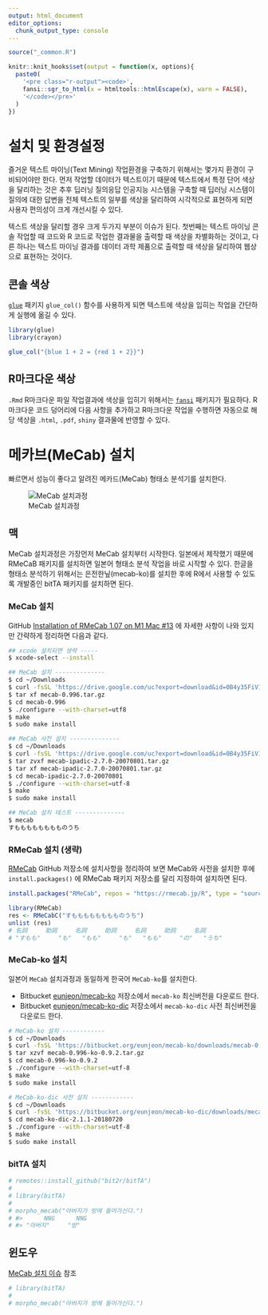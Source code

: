 ```yaml
---
output: html_document
editor_options: 
  chunk_output_type: console
---
```


```r
source("_common.R")

knitr::knit_hooks$set(output = function(x, options){
  paste0(
    '<pre class="r-output"><code>',
    fansi::sgr_to_html(x = htmltools::htmlEscape(x), warn = FALSE),
    '</code></pre>'
  )
})

```

# 설치 및 환경설정 {#install-setup}

즐거운 텍스트 마이닝(Text Mining) 작업환경을 구축하기 위해서는 몇가지 
환경이 구비되어야만 한다. 먼저 작업할 데이터가 텍스트이기 때문에 텍스트에서 
특정 단어 색상을 달리하는 것은 추후 딥러닝 질의응답 인공지능 시스템을 구축할 때
딥러닝 시스템이 질의에 대한 답변을 전체 텍스트의 일부를 색상을 달리하여 
시각적으로 표현하게 되면 사용자 편의성이 크게 개선시킬 수 있다.

텍스트 색상을 달리할 경우 크게 두가지 부분이 이슈가 된다. 첫번째는 텍스트 마이닝
콘솔 작업할 때 코드와 R 코드로 작업한 결과물을 출력할 때 색상을 차별화하는 것이고,
다른 하나는 텍스트 마이닝 결과를 데이터 과학 제품으로 출력할 때 색상을 달리하여
웹상으로 표현하는 것이다.

## 콘솔 색상 {#console-colors}

[`glue`](https://glue.tidyverse.org/) 패키지 `glue_col()` 함수를 사용하게 되면 
텍스트에 색상을 입히는 작업을 간단하게 실행에 옮길 수 있다.

```r
library(glue)
library(crayon)

glue_col("{blue 1 + 2 = {red 1 + 2}}")
```


## R마크다운 색상 {#rmarkdown-colors}

`.Rmd` R마크다운 파일 작업결과에 색상을 입히기 위해서는 
[`fansi`](https://cran.r-project.org/web/packages/fansi/index.html) 패키지가 필요하다.
R마크다운 코드 덩어리에 다음 사항을 추가하고 R마크다운 작업을 수행하면
자동으로 해당 색상을 `.html`, `.pdf`, `shiny` 결과물에 반영할 수 있다.

<!-- ````markdown -->
<!-- `r '' ````{r setup} -->
<!-- knitr::knit_hooks$set(output = function(x, options){ -->
<!--   paste0( -->
<!--     '<pre class="r-output"><code>', -->
<!--     fansi::sgr_to_html(x = htmltools::htmlEscape(x), warn = FALSE), -->
<!--     '</code></pre>' -->
<!--   ) -->
<!-- }) -->
<!-- ``` -->
<!-- ```` -->

<!-- R마크다운 색상 적용에 대한 자세한 사항은 [rmarkdown and terminal colors](https://logfc.wordpress.com/2020/07/20/rmarkdown-and-terminal-colors/)를  -->
<!-- 참조한다. -->


<!-- ## 데이터프레임 {#dataframe-color} -->

<!-- 이를 확장하여 콘솔, R마크다운, 그리고 데이터프레임에도 색상을 적용하여  -->
<!-- 반영시킬 수 있다. -->


# 메카브(MeCab) 설치 {#install-stacks}

빠르면서 성능이 좋다고 알려진 메카드(MeCab) 형태소 분석기를 설치한다.

![MeCab 설치과정](images/install-mecab.png)

## 맥 {#install-mecab-mac}

MeCab 설치과정은 가장먼저 MeCab 설치부터 시작한다. 일본에서 제작했기 때문에 
RMeCaB 패키지를 설치하면 일본어 형태소 분석 작업을 바로 시작할 수 있다.
한글을 형태소 분석하기 위해서는 은전한닢(mecab-ko)를 설치한 후에 R에서 사용할 수 있도록
개발중인 bitTA 패키지를 설치하면 된다.

### MeCab 설치 {#install-mecab-mac-mecab}

GitHub [Installation of RMeCab 1.07 on M1 Mac #13](https://github.com/IshidaMotohiro/RMeCab/issues/13) 에 자세한 사항이 나와 있지만 간략하게 정리하면 다음과 같다.

```bash
## xcode 설치되면 생략 ----- 
$ xcode-select --install

## MeCab 설치 --------------
$ cd ~/Downloads
$ curl -fsSL 'https://drive.google.com/uc?export=download&id=0B4y35FiV1wh7cENtOXlicTFaRUE'  -o mecab-0.996.tar.gz
$ tar xf mecab-0.996.tar.gz
$ cd mecab-0.996
$ ./configure --with-charset=utf8
$ make
$ sudo make install

## MeCab 사전 설치 --------------
$ cd ~/Downloads
$ curl -fsSL 'https://drive.google.com/uc?export=download&id=0B4y35FiV1wh7MWVlSDBCSXZMTXM'  -o mecab-ipadic-2.7.0-20070801.tar.gz
$ tar zvxf mecab-ipadic-2.7.0-20070801.tar.gz
$ tar xf mecab-ipadic-2.7.0-20070801.tar.gz
$ cd mecab-ipadic-2.7.0-20070801
$ ./configure --with-charset=utf-8
$ make
$ sudo make install

## MeCab 설치 테스트 --------------
$ mecab
すもももももももものうち
```

### RMeCab 설치 (생략) {#install-mecab-mac-rmecab}

[RMeCab](https://github.com/IshidaMotohiro/RMeCab) GitHub 저장소에 설치사항을
정리하여 보면 MeCab와 사전을 설치한 후에 `install.packages()` 에 RMeCab 패키지
저장소를 달리 지정하여 설치하면 된다.

```r
install.packages("RMeCab", repos = "https://rmecab.jp/R", type = "source") 

library(RMeCab)
res <- RMeCabC("すもももももももものうち")
unlist (res)
# 名詞     助詞     名詞     助詞     名詞     助詞     名詞 
# "すもも"     "も"   "もも"     "も"   "もも"     "の"   "うち" 
```

### MeCab-ko 설치 {#install-mecab-mac-mecab-ko}

일본어 `MeCab` 설치과정과 동일하게 한국어 `MeCab-ko`를 설치한다. 

- Bitbucket [eunjeon/mecab-ko](https://bitbucket.org/eunjeon/mecab-ko/downloads/) 저장소에서 `mecab-ko` 최신버전을 다운로드 한다.
- Bitbucket [eunjeon/mecab-ko-dic](https://bitbucket.org/eunjeon/mecab-ko-dic/downloads/) 저장소에서 `mecab-ko-dic` 사전 최신버전을 다운로드 한다.

```bash
# MeCab-ko 설치 ------------
$ cd ~/Downloads
$ curl -fsSL 'https://bitbucket.org/eunjeon/mecab-ko/downloads/mecab-0.996-ko-0.9.2.tar.gz' -o mecab-0.996-ko-0.9.2.tar.gz
$ tar xzvf mecab-0.996-ko-0.9.2.tar.gz
$ cd mecab-0.996-ko-0.9.2
$ ./configure --with-charset=utf-8
$ make
$ sudo make install

# MeCab-ko-dic 사전 설치 ------------
$ cd ~/Downloads
$ curl -fsSL 'https://bitbucket.org/eunjeon/mecab-ko-dic/downloads/mecab-ko-dic-2.1.1-20180720.tar.gz' -o mecab-ko-dic-2.1.1-20180720.tar.gz
$ cd mecab-ko-dic-2.1.1-20180720
$ ./configure --with-charset=utf-8
$ make
$ sudo make install
```


### bitTA 설치 {#install-mecab-bitTA}


```r
# remotes::install_github("bit2r/bitTA")
# 
# library(bitTA)
# 
# morpho_mecab("아버지가 방에 들어가신다.")
# #>      NNG      NNG 
# #> "아버지"     "방"

```



## 윈도우

[MeCab 설치 이슈](https://github.com/bit2r/bitTA/issues/5) 참조


```r
# library(bitTA)
# 
# morpho_mecab("아버지가 방에 들어가신다.")

```


